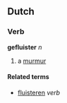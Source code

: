 ==Dutch==
===Verb===
'''gefluister''' ''n''

# a [[murmur]]

====Related terms====
*[[fluisteren]] ''verb''